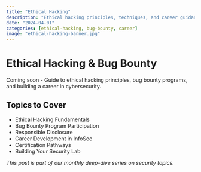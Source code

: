 ```yaml
---
title: "Ethical Hacking"
description: "Ethical hacking principles, techniques, and career guidance"
date: "2024-04-01"
categories: [ethical-hacking, bug-bounty, career]
image: "ethical-hacking-banner.jpg"
---
```


# Ethical Hacking & Bug Bounty

Coming soon - Guide to ethical hacking principles, bug bounty programs, and building a career in cybersecurity.

## Topics to Cover

- Ethical Hacking Fundamentals
- Bug Bounty Program Participation
- Responsible Disclosure
- Career Development in InfoSec
- Certification Pathways
- Building Your Security Lab

*This post is part of our monthly deep-dive series on security topics.*
